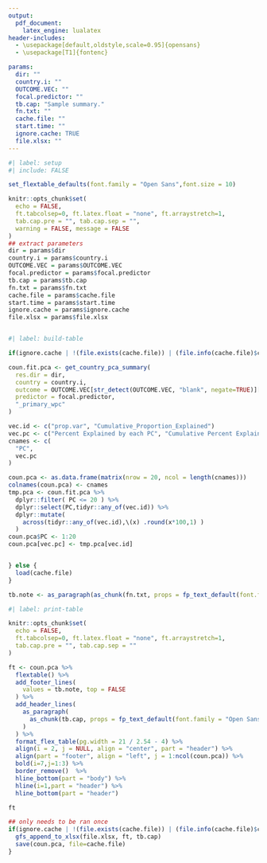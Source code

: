 ```yaml
---
output:
  pdf_document:
    latex_engine: lualatex
header-includes:
  - \usepackage[default,oldstyle,scale=0.95]{opensans}
  - \usepackage[T1]{fontenc}

params: 
  dir: ""
  country.i: ""
  OUTCOME.VEC: ""
  focal.predictor: ""
  tb.cap: "Sample summary."
  fn.txt: ""
  cache.file: ""
  start.time: ""
  ignore.cache: TRUE
  file.xlsx: ""
---
```


\pagestyle{empty}
\setmainfont{opensans}

```r
#| label: setup
#| include: FALSE

set_flextable_defaults(font.family = "Open Sans",font.size = 10)

knitr::opts_chunk$set(
  echo = FALSE,
  ft.tabcolsep=0, ft.latex.float = "none", ft.arraystretch=1,
  tab.cap.pre = "", tab.cap.sep = "",
  warning = FALSE, message = FALSE
)
## extract parameters
dir = params$dir
country.i = params$country.i
OUTCOME.VEC = params$OUTCOME.VEC
focal.predictor = params$focal.predictor
tb.cap = params$tb.cap
fn.txt = params$fn.txt
cache.file = params$cache.file
start.time = params$start.time
ignore.cache = params$ignore.cache
file.xlsx = params$file.xlsx



```


```r
#| label: build-table

if(ignore.cache | !(file.exists(cache.file)) | (file.info(cache.file)$ctime < start.time) ){

coun.fit.pca <- get_country_pca_summary(
  res.dir = dir,
  country = country.i,
  outcome = OUTCOME.VEC[str_detect(OUTCOME.VEC, "blank", negate=TRUE)][1],
  predictor = focal.predictor,
  "_primary_wpc"
)

vec.id <- c("prop.var", "Cumulative_Proportion_Explained")
vec.pc <- c("Percent Explained by each PC", "Cumulative Percent Explained")
cnames <- c(
  "PC",
  vec.pc
)

coun.pca <- as.data.frame(matrix(nrow = 20, ncol = length(cnames)))
colnames(coun.pca) <- cnames
tmp.pca <- coun.fit.pca %>%
  dplyr::filter( PC <= 20 ) %>%
  dplyr::select(PC,tidyr::any_of(vec.id)) %>%
  dplyr::mutate(
    across(tidyr::any_of(vec.id),\(x) .round(x*100,1) )
  )
coun.pca$PC <- 1:20
coun.pca[vec.pc] <- tmp.pca[vec.id]


} else {
  load(cache.file)
}

tb.note <- as_paragraph(as_chunk(fn.txt, props = fp_text_default(font.family = "Open Sans", font.size = 9)))

```



```r
#| label: print-table

knitr::opts_chunk$set(
  echo = FALSE,
  ft.tabcolsep=0, ft.latex.float = "none", ft.arraystretch=1,
  tab.cap.pre = "", tab.cap.sep = ""
)

ft <- coun.pca %>%
  flextable() %>%
  add_footer_lines(
    values = tb.note, top = FALSE
  ) %>%
  add_header_lines(
    as_paragraph(
      as_chunk(tb.cap, props = fp_text_default(font.family = "Open Sans", font.size = 11))
    )
  ) %>%
  format_flex_table(pg.width = 21 / 2.54 - 4) %>%
  align(i = 2, j = NULL, align = "center", part = "header") %>%
  align(part = "footer", align = "left", j = 1:ncol(coun.pca)) %>%
  bold(i=7,j=1:3) %>%
  border_remove()  %>%
  hline_bottom(part = "body") %>%
  hline(i=1,part = "header") %>%
  hline_bottom(part = "header")

ft

## only needs to be ran once
if(ignore.cache | !(file.exists(cache.file)) | (file.info(cache.file)$ctime < start.time) ){
  gfs_append_to_xlsx(file.xlsx, ft, tb.cap)
  save(coun.pca, file=cache.file)
}
```
